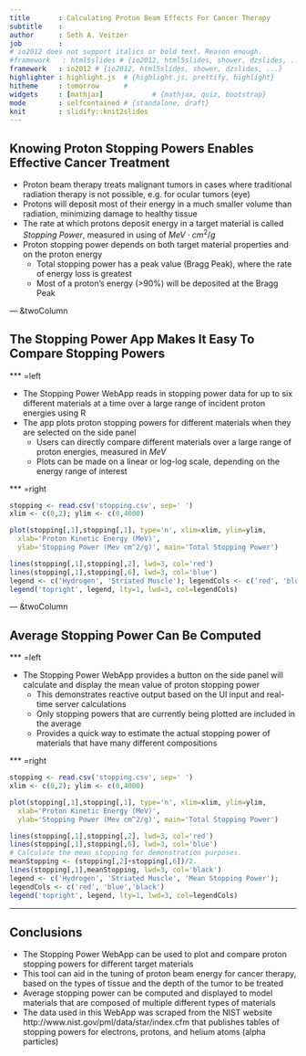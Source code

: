 ```yaml
---
title       : Calculating Proton Beam Effects For Cancer Therapy
subtitle    : 
author      : Seth A. Veitzer
job         : 
# io2012 does not support italics or bold text. Reason enough.
#framework   : html5slides # {io2012, html5slides, shower, dzslides, ...}
framework   : io2012 # {io2012, html5slides, shower, dzslides, ...}
highlighter : highlight.js  # {highlight.js, prettify, highlight}
hitheme     : tomorrow      # 
widgets     : [mathjax]            # {mathjax, quiz, bootstrap}
mode        : selfcontained # {standalone, draft}
knit        : slidify::knit2slides
--- 
```

<!-- Copyright &copy; 2015 Seth A. Veitzer                                  -->
<!-- Please do not plagarize                                                -->

## Knowing Proton Stopping Powers Enables Effective Cancer Treatment

* Proton beam therapy treats malignant tumors in cases where
traditional radiation therapy is not possible, e.g. for ocular tumors (eye)
* Protons will deposit most of their energy in a much smaller volume than
radiation, minimizing damage to healthy tissue
* The rate at which protons deposit energy in a target material is called
*Stopping Power*, measured in using of $MeV \cdot cm^2/g$
* Proton stopping power depends on both target material properties and 
on the proton energy
  - Total stopping power has a peak value (Bragg Peak), where the rate of 
energy loss is greatest
  - Most of a proton's energy (>90%) will be deposited at the Bragg Peak

--- &twoColumn

## The Stopping Power App Makes It Easy To Compare Stopping Powers

*** =left

* The Stopping Power WebApp reads in stopping power data for up to six
different materials at a time over a large range
of incident proton energies using R
* The app plots proton stopping powers for different materials when they
are selected on the side panel
  - Users can directly compare different materials over a large range of proton 
energies, measured in $MeV$
  - Plots can be made on a linear or log-log scale, depending on the energy range
of interest

*** =right

``` r
stopping <- read.csv('stopping.csv', sep=' ')
xlim <- c(0,2); ylim <- c(0,4000)

plot(stopping[,1],stopping[,1], type='n', xlim=xlim, ylim=ylim,
  xlab='Proton Kinetic Energy (MeV)',
  ylab='Stopping Power (Mev cm^2/g)', main='Total Stopping Power')

lines(stopping[,1],stopping[,2], lwd=3, col='red')
lines(stopping[,1],stopping[,6], lwd=3, col='blue')
legend <- c('Hydrogen', 'Striated Muscle'); legendCols <- c('red', 'blue')
legend('topright', legend, lty=1, lwd=3, col=legendCols)
```

--- &twoColumn

## Average Stopping Power Can Be Computed

*** =left

* The Stopping Power WebApp provides a button on the side panel will calculate and display the
mean value of proton stopping power
  - This demonstrates reactive output based on the UI input and real-time server calculations
  - Only stopping powers that are currently being plotted are included in the average
  - Provides a quick way to estimate the actual stopping power of materials that have
many different compositions

*** =right

``` r
stopping <- read.csv('stopping.csv', sep=' ')
xlim <- c(0,2); ylim <- c(0,4000)

plot(stopping[,1],stopping[,1], type='n', xlim=xlim, ylim=ylim,
  xlab='Proton Kinetic Energy (MeV)',
  ylab='Stopping Power (Mev cm^2/g)', main='Total Stopping Power')

lines(stopping[,1],stopping[,2], lwd=3, col='red')
lines(stopping[,1],stopping[,6], lwd=3, col='blue')
# Calculate the mean stopping for demonstration purposes.
meanStopping <- (stopping[,2]+stopping[,6])/2.
lines(stopping[,1],meanStopping, lwd=3, col='black')
legend <- c('Hydrogen', 'Striated Muscle', 'Mean Stopping Power'); 
legendCols <- c('red', 'blue','black')
legend('topright', legend, lty=1, lwd=3, col=legendCols)
```

---

## Conclusions

* The Stopping Power WebApp can be used to plot and compare proton stopping powers
for different target materials
* This tool can aid in the tuning of proton beam energy for cancer therapy, based on the
types of tissue and the depth of the tumor to be treated
* Average stopping power can be computed and displayed to model materials that
are composed of multiple different types of materials
* The data used in this WebApp was scraped from the NIST website
http://www.nist.gov/pml/data/star/index.cfm that publishes tables
of stopping powers for electrons, protons, and helium atoms (alpha particles)


